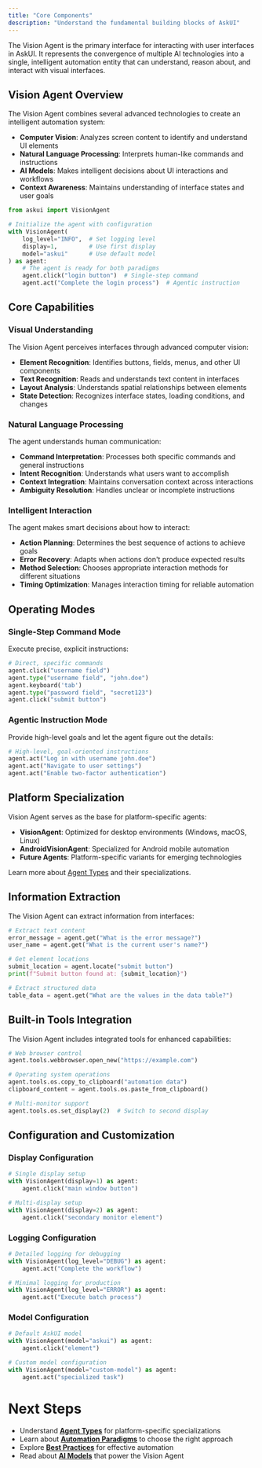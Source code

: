 ```yaml
---
title: "Core Components"
description: "Understand the fundamental building blocks of AskUI"
---
```


The Vision Agent is the primary interface for interacting with user interfaces in AskUI. It represents the convergence of multiple AI technologies into a single, intelligent automation entity that can understand, reason about, and interact with visual interfaces.

## Vision Agent Overview

The Vision Agent combines several advanced technologies to create an intelligent automation system:

- **Computer Vision**: Analyzes screen content to identify and understand UI elements
- **Natural Language Processing**: Interprets human-like commands and instructions
- **AI Models**: Makes intelligent decisions about UI interactions and workflows
- **Context Awareness**: Maintains understanding of interface states and user goals

```python
from askui import VisionAgent

# Initialize the agent with configuration
with VisionAgent(
    log_level="INFO",  # Set logging level
    display=1,         # Use first display
    model="askui"      # Use default model
) as agent:
    # The agent is ready for both paradigms
    agent.click("login button")  # Single-step command
    agent.act("Complete the login process")  # Agentic instruction
```

## Core Capabilities

### Visual Understanding

The Vision Agent perceives interfaces through advanced computer vision:

- **Element Recognition**: Identifies buttons, fields, menus, and other UI components
- **Text Recognition**: Reads and understands text content in interfaces
- **Layout Analysis**: Understands spatial relationships between elements
- **State Detection**: Recognizes interface states, loading conditions, and changes

### Natural Language Processing

The agent understands human communication:

- **Command Interpretation**: Processes both specific commands and general instructions
- **Intent Recognition**: Understands what users want to accomplish
- **Context Integration**: Maintains conversation context across interactions
- **Ambiguity Resolution**: Handles unclear or incomplete instructions

### Intelligent Interaction

The agent makes smart decisions about how to interact:

- **Action Planning**: Determines the best sequence of actions to achieve goals
- **Error Recovery**: Adapts when actions don't produce expected results
- **Method Selection**: Chooses appropriate interaction methods for different situations
- **Timing Optimization**: Manages interaction timing for reliable automation

## Operating Modes

### Single-Step Command Mode

Execute precise, explicit instructions:

```python
# Direct, specific commands
agent.click("username field")
agent.type("username field", "john.doe")
agent.keyboard('tab')
agent.type("password field", "secret123")
agent.click("submit button")
```

### Agentic Instruction Mode

Provide high-level goals and let the agent figure out the details:

```python
# High-level, goal-oriented instructions
agent.act("Log in with username john.doe")
agent.act("Navigate to user settings")
agent.act("Enable two-factor authentication")
```

## Platform Specialization

Vision Agent serves as the base for platform-specific agents:

- **VisionAgent**: Optimized for desktop environments (Windows, macOS, Linux)
- **AndroidVisionAgent**: Specialized for Android mobile automation
- **Future Agents**: Platform-specific variants for emerging technologies

Learn more about [Agent Types](/03-explanation/01-foundations/agent-types) and their specializations.

## Information Extraction

The Vision Agent can extract information from interfaces:

```python
# Extract text content
error_message = agent.get("What is the error message?")
user_name = agent.get("What is the current user's name?")

# Get element locations
submit_location = agent.locate("submit button")
print(f"Submit button found at: {submit_location}")

# Extract structured data
table_data = agent.get("What are the values in the data table?")
```

## Built-in Tools Integration

The Vision Agent includes integrated tools for enhanced capabilities:

```python
# Web browser control
agent.tools.webbrowser.open_new("https://example.com")

# Operating system operations
agent.tools.os.copy_to_clipboard("automation data")
clipboard_content = agent.tools.os.paste_from_clipboard()

# Multi-monitor support
agent.tools.os.set_display(2)  # Switch to second display
```

## Configuration and Customization

### Display Configuration

```python
# Single display setup
with VisionAgent(display=1) as agent:
    agent.click("main window button")

# Multi-display setup
with VisionAgent(display=2) as agent:
    agent.click("secondary monitor element")
```

### Logging Configuration

```python
# Detailed logging for debugging
with VisionAgent(log_level="DEBUG") as agent:
    agent.act("Complete the workflow")

# Minimal logging for production
with VisionAgent(log_level="ERROR") as agent:
    agent.act("Execute batch process")
```

### Model Configuration

```python
# Default AskUI model
with VisionAgent(model="askui") as agent:
    agent.click("element")

# Custom model configuration
with VisionAgent(model="custom-model") as agent:
    agent.act("specialized task")
```

# Next Steps

- Understand **[Agent Types](/03-explanation/01-foundations/agent-types)** for platform-specific specializations
- Learn about **[Automation Paradigms](/03-explanation/01-foundations/automation-paradigms/overview)** to choose the right approach
- Explore **[Best Practices](/03-explanation/02-best-practices/01-element-selection/01-element-selection)** for effective automation
- Read about **[AI Models](/03-explanation/01-foundations/ai-models)** that power the Vision Agent
